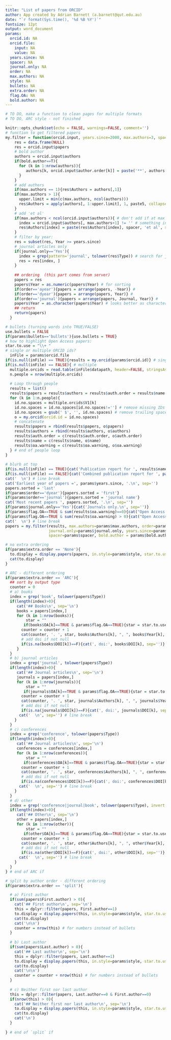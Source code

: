 ```yaml
---
title: "List of papers from ORCID"
author: App created by Adrian Barnett (a.barnett@qut.edu.au)
date: "`r format(Sys.time(), '%d %B %Y')`"
fontsize: 12pt
output: word_document
params:
  orcid.id: NA
  orcid.file:
    input: NA
    value: NA
  years.since: NA
  spacer: NA
  journal.only: NA
  order: NA
  max.authors: NA
  style: NA
  bullets: NA
  extra.order: NA
  flag.OA: NA
  bold.author: NA
---
```


```r
# TO DO, make a function to clean pages for multiple formats
# TO DO, ARC style - not finished

knitr::opts_chunk$set(echo = FALSE, warnings=FALSE, comment='')
# function to get filtered papers
my.filter = function(orcid.input, years.since=2000, max.authors=3, spacer=', ', journal.only='Yes', order='ayear', bold.author=T){
    res = data.frame(NULL)
    res = orcid.input$papers
    # bold author
    authors = orcid.input$authors
    if(bold.author==T){
      for (k in 1:nrow(authors)){
         authors[k, orcid.input$author.order[k]] = paste('**', authors[k, orcid.input$author.order[k]], '**', sep='') # add bolding
      }
    }
    # add authors
    if(max.authors == 1){res$Authors = authors[,1]}
    if(max.authors > 1){
      upper.limit = min(c(max.authors, ncol(authors)))
      res$Authors = apply(authors[, 1:upper.limit], 1, paste5, collapse=spacer) # 
    } 
    # add 'et al'
    if(max.authors < ncol(orcid.input$authors)){ # don't add if at max author number
      index = orcid.input$authors[, max.authors+1] != '' # something in next author
      res$Authors[index] = paste(res$Authors[index], spacer, 'et al', sep='')
    }
    # filter by year:
    res = subset(res, Year >= years.since) 
    # journal articles only
    if(journal.only=='Yes'){
      index = grep(pattern='journal', tolower(res$Type)) # search for journal in type
      res = res[index, ]
    }
    
    ## ordering  (this part comes from server)
    papers = res
    papers$Year = as.numeric(papers$Year) # for sorting
    if(order=='ayear'){papers = arrange(papers, -Year)} #
    if(order=='dyear'){papers = arrange(papers, Year)} # 
    if(order=='journal'){papers = arrange(papers, Journal, Year)} # 
    papers$Year = as.character(papers$Year) # looks better as character
    ## return
    return(papers)
  }
```

```r
# bullets (turning words into TRUE/FALSE)
use.bullets = FALSE
if(params$bullets=='bullets'){use.bullets = TRUE}
# how to highlight Open Access papers:
star.to.use = "\\+ " 
# single or multiple ORCID ids?
  inFile = params$orcid.file
if(is.null(inFile) == TRUE){results = my.orcid(params$orcid.id)} # single
if(is.null(inFile) == FALSE){ # multiple
  multiple.orcids = read.table(inFile$datapath, header=FALSE, stringsAsFactors=FALSE) # get the ORCIDs from the file
  n.people = nrow(multiple.orcids)
  
  # Loop through people
  results = list()
  results$papers = results$authors = results$auth.order = results$name = results$oa.warning= NULL
  for (k in 1:n.people){
    id.no.spaces = multiple.orcids$V1[k]
    id.no.spaces = id.no.spaces[id.no.spaces!=''] # remove missing IDs
    id.no.spaces = gsub(' $', '', id.no.spaces) # remove trailing space
    o = my.orcid(orcid.id = id.no.spaces)
    # concatenate 
    results$papers = rbind(results$papers, o$papers)
    results$authors = rbind(results$authors, o$authors) 
    results$auth.order = c(results$auth.order, o$auth.order)
    results$name = c(results$name, o$name)
    results$oa.warning = c(results$oa.warning, o$oa.warning)
  } # end of people loop
}
  
# blurb at top
if(is.null(inFile) == TRUE){cat('Publication report for ', results$name, '.\n', sep='')} # single
if(is.null(inFile) == FALSE){cat('Combined publication report for ', paste(results$name, collapse=', '), '.\n', sep='')} # multiple
cat('  \n') # line break
cat('Earliest year of papers =', params$years.since, '.\n', sep='')
papers.sorted = 'last'
if(params$order=='dyear'){papers.sorted = 'first'}
if(params$order=='journal'){papers.sorted = 'journal name'}
cat('Most recent papers ', papers.sorted, '.\n', sep='')
if(params$journal.only=='Yes'){cat('Journals only.\n', sep='')} 
if(params$flag.OA==TRUE & sum(results$oa.warning)==0){cat("Open Access publications highlighted using a '+' at the start of the reference.\n", sep='')} 
if(params$flag.OA==TRUE & sum(results$oa.warning) > 0){cat("Open Access data did not load; try again.\n", sep='')} 
cat('  \n') # line break
papers = my.filter(results, max.authors=params$max.authors, order=params$order,
                   journal.only=params$journal.only, years.since=params$years.since,
                   spacer=params$spacer, bold.author = params$bold.author)

# no extra ordering
if(params$extra.order == 'None'){
  to.display = display.papers(papers, in.style=params$style, star.to.use=star.to.use, flag.OA=params$flag.OA, bullets=use.bullets)
  cat(to.display)
}

# ARC - different ordering
if(params$extra.order == 'ARC'){
  ## sort by output type 
  counter = 0
  # a) books
  index = grep('book', tolower(papers$Type))
  if(length(index)>0){
     cat('## Books\n', sep='\n')
     books = papers[index,]
     for (k in 1:nrow(books)){
         star = ""
        if(books$OA[k]==TRUE & params$flag.OA==TRUE){star = star.to.use} # star open access
       counter = counter + 1 
       cat(counter, '. ', star, books$Authors[k], ", ", books$Year[k], ", '", books$Title[k], "', *", books$Journal[k], '*', sep='')
       # add doi if not null
       if(is.na(books$DOI[k])==F){cat(', doi:', books$DOI[k], sep='')}
     }
  }
  # b) journal articles
  index = grep('journal', tolower(papers$Type))
  if(length(index)>0){
     cat('## Journal articles\n', sep='\n')
     journals = papers[index,]
     for (k in 1:nrow(journals)){
         star = ""
        if(journals$OA[k]==TRUE & params$flag.OA==TRUE){star = star.to.use} # star open access
       counter = counter + 1 
       cat(counter, '. ', star, journals$Authors[k], ", ", journals$Year[k], ", '", journals$Title[k], "', *", journals$Journal[k], '*', sep='')
       # add doi if not null
       if(is.na(journals$DOI[k])==F){cat(', doi:', journals$DOI[k], sep='')}
      cat('  \n', sep='') # line break
    }
  }
  # c) conferences 
  index = grep('conference', tolower(papers$Type))
  if(length(index)>0){
     cat('## Journal articles\n', sep='\n')
     conferences = conferences[index,]
     for (k in 1:nrow(conferences)){
         star = ""
        if(conferences$OA[k]==TRUE & params$flag.OA==TRUE){star = star.to.use} # star open access
       counter = counter + 1 
       cat(counter, '. ', star, conferences$Authors[k], ", ", conferences$Year[k], ", '", conferences$Title[k], "', *", conferences$Journal[k], '*', sep='')
       # add doi if not null
       if(is.na(conferences$DOI[k])==F){cat(', doi:', conferences$DOI[k], sep='')}
      cat('  \n', sep='') # line break
    }
  }
  # d) other
  index = grep('conference|journal|book', tolower(papers$Type), invert = T)
  if(length(index)>0){
     cat('## Other\n', sep='\n')
     other = papers[index,]
     for (k in 1:nrow(other)){
         star = ""
        if(other$OA[k]==TRUE & params$flag.OA==TRUE){star = star.to.use} # star open access
       counter = counter + 1 
       cat(counter, '. ', star, other$Authors[k], ", ", other$Year[k], ", '", other$Title[k], "', *", other$Journal[k], '*', sep='')
       # add doi if not null
       if(is.na(other$DOI[k])==F){cat(', doi:', other$DOI[k], sep='')}
      cat('  \n', sep='') # line break
    }
  }
} # end of ARC if

# split by author order - different ordering
if(params$extra.order == 'split'){

  # a) First author
  if(sum(papers$First.author) > 0){
    cat('## First author\n', sep='\n')
    this = dplyr::filter(papers, First.author==1)
    to.display = display.papers(this, in.style=params$style, star.to.use=star.to.use, flag.OA=params$flag.OA, bullets=use.bullets)
    cat(to.display)
    cat('\n\n')
    counter = nrow(this) # for numbers instead of bullets
  }
  
  # b) Last author
  if(sum(papers$Last.author) > 0){
    cat('## Last author\n', sep='\n')
    this = dplyr::filter(papers, Last.author==1)
    to.display = display.papers(this, in.style=params$style, star.to.use=star.to.use, flag.OA=params$flag.OA, bullets=use.bullets, counter.start=counter)
    cat(to.display)
    cat('\n\n')
    counter = counter + nrow(this) # for numbers instead of bullets
  }
  
  # c) Neither first nor last author
  this = dplyr::filter(papers, Last.author==0 & First.author==0)
  if(nrow(this) > 0){
    cat('## Neither first nor last author\n', sep='\n')
    to.display = display.papers(this, in.style=params$style, star.to.use=star.to.use, flag.OA=params$flag.OA, bullets=use.bullets, counter.start=counter)
    cat(to.display)
    cat('\n')
  }
  
} # end of `split` if

```
